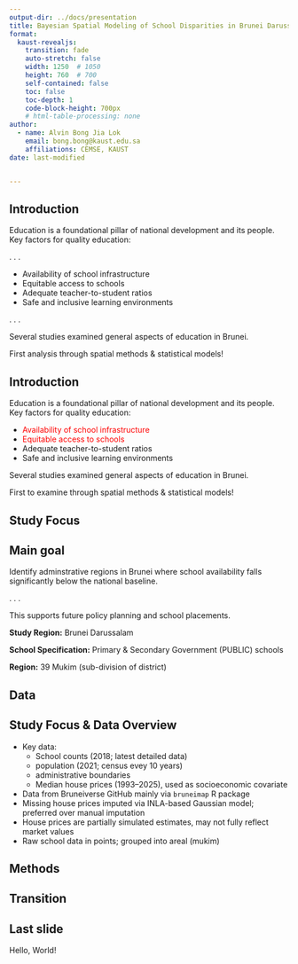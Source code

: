 ```yaml
---
output-dir: ../docs/presentation
title: Bayesian Spatial Modeling of School Disparities in Brunei Darussalam
format:
  kaust-revealjs:
    transition: fade
    auto-stretch: false
    width: 1250  # 1050
    height: 760  # 700
    self-contained: false
    toc: false
    toc-depth: 1
    code-block-height: 700px
    # html-table-processing: none
author:
  - name: Alvin Bong Jia Lok
    email: bong.bong@kaust.edu.sa
    affiliations: CEMSE, KAUST
date: last-modified


---
```


## Introduction
Education is a foundational pillar of national development and its people. Key factors for quality education:

. . .

::: incremental
- Availability of school infrastructure
- Equitable access to schools
- Adequate teacher-to-student ratios 
- Safe and inclusive learning environments
:::

. . .

Several studies examined general aspects of education in Brunei.

First analysis through spatial methods & statistical models!



## Introduction
Education is a foundational pillar of national development and its people. Key factors for quality education:


- <span style="color: red;">Availability of school infrastructure</span>
- <span style="color: red;">Equitable access to schools</span>
- Adequate teacher-to-student ratios 
- Safe and inclusive learning environments


Several studies examined general aspects of education in Brunei.

First to examine through spatial methods & statistical models!




<!-- ## Introduction Cont. -->

<!-- :::: {.columns} -->

<!-- ::: {.column width="50%"} -->
<!-- #### Goal -->
<!-- ::: callout-note -->
<!-- ## Main goal -->

<!-- Identify adminstrative regions in Brunei where school availability falls significantly below the national baseline. -->
<!-- ::: -->

<!-- This supports future policy planning and school placements. -->

<!-- ::: -->

<!-- ::: {.column width="50%"} -->
<!-- #### Data -->


<!-- ::: -->

<!-- :::: -->
## Study Focus

::: callout-note
## Main goal

Identify adminstrative regions in Brunei where school availability falls significantly below the national baseline.
:::

. . .

This supports future policy planning and school placements. 

**Study Region:** Brunei Darussalam

**School Specification:** Primary & Secondary Government (PUBLIC) schools

**Region:** 39 Mukim (sub-division of district)



## Data

## Study Focus & Data Overview

- Key data:
  - School counts (2018; latest detailed data)
  - population (2021; census evey 10 years)
  - administrative boundaries  
  - Median house prices (1993–2025), used as socioeconomic covariate  
- Data from Bruneiverse GitHub mainly via `bruneimap` R package
- Missing house prices imputed via INLA-based Gaussian model; preferred over manual imputation  
- House prices are partially simulated estimates, may not fully reflect market values
- Raw school data in points; grouped into areal (mukim)



## Methods

###
## Transition

## Last slide

Hello, World!